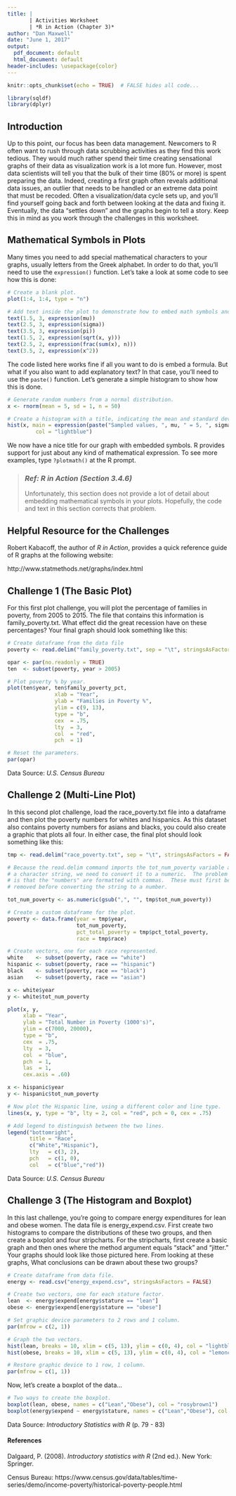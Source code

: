 --- 
title: | 
       | Activities Worksheet
       | *R in Action (Chapter 3)*
author: "Dan Maxwell"
date: "June 1, 2017"
output:
  pdf_document: default
  html_document: default
header-includes: \usepackage{color}
---
 
```{r setup, include=FALSE}
knitr::opts_chunk$set(echo = TRUE)  # FALSE hides all code...
```


```{r init, echo = FALSE, message = FALSE}

library(sqldf)
library(dplyr)

```

## Introduction
Up to this point, our focus has been data management.  Newcomers to R often want to rush through data scrubbing activities as they find this work tedious.  They would much rather spend their time creating sensational graphs of their data as visualization work is a lot more fun.  However, most data scientists will tell you that the bulk of their time (80% or more) is spent preparing the data.  Indeed, creating a first graph often reveals additional data issues, an outlier that needs to be handled or an extreme data point that must be recoded.  Often a visualization/data cycle sets up, and you'll find yourself going back and forth between looking at the data and fixing it.  Eventually, the data "settles down" and the graphs begin to tell a story.  Keep this in mind as you work through the challenges in this worksheet. 

## Mathematical Symbols in Plots
Many times you need to add special mathematical characters to your graphs, usually letters from the Greek alphabet.  In order to do that, you'll need to use the `expression()` function.  Let's take a look at some code to see how this is done: 

```{r, fig.width = 6.5, fig.height = 4.10}
# Create a blank plot.
plot(1:4, 1:4, type = "n")

# Add text inside the plot to demonstrate how to embed math symbols and/or equations.
text(1.5, 3, expression(mu))
text(2.5, 3, expression(sigma))
text(3.5, 3, expression(pi))
text(1.5, 2, expression(sqrt(x, y)))
text(2.5, 2, expression(frac(sum(x), n)))
text(3.5, 2, expression(x^2))

```

The code listed here works fine if all you want to do is embed a formula.  But
what if you also want to add explanatory text?  In that case, you'll need to use
the `paste()` function.  Let's generate a simple histogram to show how this is
done.

```{r}
# Generate random numbers from a normal distribution.
x <- rnorm(mean = 5, sd = 1, n = 50)

# Create a histogram with a title, indicating the mean and standard deviation.
hist(x, main = expression(paste("Sampled values, ", mu, " = 5, ", sigma, " = 1")),
         col = "lightblue")
```

We now have a nice title for our graph with embedded symbols.  R provides
support for just about any kind of mathematical expression.  To see more
examples, type `?plotmath()` at the R prompt.

> ### *Ref: R in Action (Section 3.4.6)* 
> Unfortunately, this section does not provide a lot of detail about embedding
> mathematical symbols in your plots.  Hopefully, the code and text in this section
> corrects that problem. 

## Helpful Resource for the Challenges 
Robert Kabacoff, the author of *R in Action*, provides a quick reference guide of R graphs at the following website:

http://www.statmethods.net/graphs/index.html

## Challenge 1 (The Basic Plot)
For this first plot challenge, you will plot the percentage of families in poverty, from 2005 to 2015.  The file that contains this information is family_poverty.txt.  What effect did the great recession have on these percentages?  Your final graph should look something like this:    

```{r basic_plot}

# Create dataframe from the data file
poverty <- read.delim("family_poverty.txt", sep = "\t", stringsAsFactors = FALSE)

opar <- par(no.readonly = TRUE)
ten  <- subset(poverty, year > 2005)

# Plot poverty % by year.
plot(ten$year, ten$family_poverty_pct,
               xlab = "Year",
               ylab = "Families in Poverty %",
               ylim = c(9, 13), 
               type = "b", 
               cex  = .75,
               lty  = 3,
               col  = "red",
               pch  = 1)

# Reset the parameters.
par(opar) 

```
Data Source: *U.S. Census Bureau*
 

## Challenge 2 (Multi-Line Plot)
In this second plot challenge, load the race_poverty.txt file into a dataframe and then plot the poverty numbers for whites and hispanics.  As this dataset also contains poverty numbers for asians and blacks, you could also create a graphic that plots all four.  In either case, the final plot should look something like this:

```{r multiline_plot}

tmp <- read.delim("race_poverty.txt", sep = "\t", stringsAsFactors = FALSE)

# Because the read.delim command imports the tot_num_poverty variable as
# a character string, we need to convert it to a numeric.  The problem
# is that the "numbers" are formatted with commas.  These must first be
# removed before converting the string to a number.

tot_num_poverty <- as.numeric(gsub(",", "", tmp$tot_num_poverty))

# Create a custom dataframe for the plot.
poverty <- data.frame(year = tmp$year, 
                      tot_num_poverty, 
                      pct_total_poverty = tmp$pct_total_poverty, 
                      race = tmp$race)

# Create vectors, one for each race represented.
white    <- subset(poverty, race == "white")
hispanic <- subset(poverty, race == "hispanic")
black    <- subset(poverty, race == "black")
asian    <- subset(poverty, race == "asian")

x <- white$year
y <- white$tot_num_poverty

plot(x, y,
     xlab = "Year",
     ylab = "Total Number in Poverty (1000's)",
     ylim = c(7000, 20000),
     type = "b", 
     cex  = .75,
     lty  = 3,
     col  = "blue",
     pch  = 1,
     las  = 1,
     cex.axis = .60)

x <- hispanic$year
y <- hispanic$tot_num_poverty

# Now plot the Hispanic line, using a different color and line type.
lines(x, y, type = "b", lty = 2, col = "red", pch = 0, cex = .75)

# Add legend to distinguish between the two lines.
legend("bottomright",
       title = "Race",
       c("White","Hispanic"),
       lty   = c(3, 2), 
       pch   = c(1, 0),
       col   = c("blue","red"))

```
Data Source: *U.S. Census Bureau*

 
## Challenge 3 (The Histogram and Boxplot)

In this last challenge, you're going to compare energy expenditures for lean and obese women.  The data file is energy_expend.csv.  First create two histograms to compare the distributions of these two groups, and then create a boxplot and four stripcharts.  For  the stripcharts, first create a basic graph and then ones where the method argument equals "stack" and "jitter."  Your graphs should look like those pictured here.  From looking at these graphs, What conclusions can be drawn about these two groups?

```{r energy_histogram}

# Create dataframe from data file.
energy <- read.csv("energy_expend.csv", stringsAsFactors = FALSE)

# Create two vectors, one for each stature factor.
lean  <- energy$expend[energy$stature == "lean"]
obese <- energy$expend[energy$stature == "obese"]

# Set graphic device parameters to 2 rows and 1 column.
par(mfrow = c(2, 1))    

# Graph the two vectors.
hist(lean, breaks = 10, xlim = c(5, 13), ylim = c(0, 4), col = "lightblue")
hist(obese, breaks = 10, xlim = c(5, 13), ylim = c(0, 4), col = "lemonchiffon")

# Restore graphic device to 1 row, 1 column.
par(mfrow = c(1, 1))    

```

Now, let's create a boxplot of the data...


```{r energy_boxplot}

# Two ways to create the boxplot.
boxplot(lean, obese, names = c("Lean","Obese"), col = "rosybrown1")
boxplot(energy$expend ~ energy$stature, names = c("Lean","Obese"), col = "rosybrown1")

```
Data Source: *Introductory Statistics with R* (p. 79 - 83)


#### References  

Dalgaard, P. (2008). *Introductory statistics with R* (2nd ed.). New York: Springer.

Census Bureau: https://www.census.gov/data/tables/time-series/demo/income-poverty/historical-poverty-people.html

 


